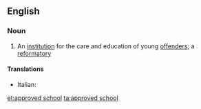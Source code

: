 ==English==

===Noun===
{{wikipedia|Approved School}}
{{en-noun|sg=[[approved]] [[school]]}}

# {{British}} An [[institution]] for the care and education of young [[offender]]s; a [[reformatory]]

====Translations====
{{trans-top|reformatory}}
* Italian: {{t-|it|riformatorio|m}}
{{trans-mid}}
{{trans-bottom}}

[[et:approved school]]
[[ta:approved school]]
